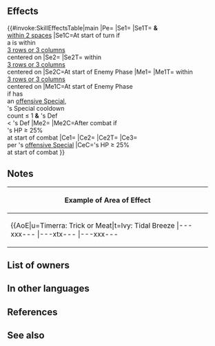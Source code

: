 {{Weapon Infobox
|tagid=SID_舞い踊る満月の宝槍
|intID=3812
|image=wep_lc154
|exclusive=1
|weaponType=Lance
|cost=400
|might=16
|range=1
|cooldown=-1
|effect=Accelerates Special trigger (cooldown count-1). At start of turn, if any foe is within 3 rows or 3 columns centered on unit, grants Spd/Def+6 to unit and allies within 2 spaces of unit for 1 turn. At start of enemy phase, for foes within 3 rows or 3 columns centered on unit, inflicts 【Guard】on foe, and also, if foe's attack can trigger foe's Special, foe's Special cooldown count ≤ 1, and foe's Def < unit's Def, inflicts Special cooldown count+1 on foe (cannot exceed foe's maximum Special cooldown). At start of combat, if unit's HP ≥ 25%, grants Atk/Spd/Def/Res+5 to unit and inflicts Atk/Spd/Def-X on foe during combat (X = 15% of unit's Def at start of combat), deals damage = 40% of unit's Def when Special triggers (excluding area-of-effect Specials), and restores 7 HP to unit after combat.<br><br>【Guard】<br>Inflicts Special cooldown charge -1 on target per attack during combat through its next action. (Only highest value applied. Does not stack.)
|required=Silver Lance
|properties=
}}
==Effects==
{{#invoke:SkillEffectsTable|main
|Pe={{Eft|Accelerates Special}}
|Se1={{Eft|Bonuses|Spd/Def|6}}
|Se1T={{Tgt|Unit}} '''&''' {{Tgt|Allies}}<br>[[within 2 spaces]]
|Se1C=At start of turn if<br>a {{Tgt|Foe}} is within<br>[[3 rows or 3 columns]]<br>centered on {{Tgt|Unit}}
|Se2={{SEt|Guard}}
|Se2T={{Tgt|Foes}} within<br>[[3 rows or 3 columns]]<br>centered on {{Tgt|Unit}}
|Se2C=At start of Enemy Phase
|Me1={{Eft|Increase Cooldown|1}}
|Me1T={{Tgt|Foes}} within<br>[[3 rows or 3 columns]]<br>centered on {{Tgt|Unit}}
|Me1C=At start of Enemy Phase<br>if {{Tgt|Foe}} has<br>an [[offensive Special]],<br>{{Tgt|Foe}}'s Special cooldown<br>count ≤ 1 '''&''' {{Tgt|Foe}}'s Def<br>< {{Tgt|Unit}}'s Def
|Me2={{Eft|Heal|7}}
|Me2C=After combat if<br>{{Tgt|Unit}}'s HP ≥ 25%<br>at start of combat
|Ce1={{Eft|Temporary buffs|Atk/Spd/Def/Res|5}}
|Ce2={{Eft|Temporary debuffs|Atk/Spd/Def|15% of {{Tgt|Unit}}'s Def<br>at start of combat}}
|Ce2T={{Tgt|Foe}}
|Ce3={{Eft|Damage Boost|40% of {{Tgt|Unit}}'s Def}}<br>per {{Tgt|Unit}}'s [[offensive Special]]
|CeC={{Tgt|Unit}}'s HP ≥ 25%<br>at start of combat
}}
==Notes==
{{Bonuses}}
{{Guard}}
{{Start of turn Special modification}}
{{Temporary buffs}}
{{Temporary debuffs}}
{{At start of combat}}
{{DamageBoost}}
{{After combat healing}}
{|class="wikitable default mw-collapsible" 
!Example of Area of Effect
|-
|align="middle" style="max-width:450px;margin:auto"|{{AoE|u=Timerra: Trick or Meat|t=Ivy: Tidal Breeze
|---xxx---
|---xtx---
|---xxx---
|xxxxxxxxx
|xxxxuxxxx
|xxxxxxxxx
|---xxx---
|---xxx---
|---xxx---
}}
|}
==List of owners==
{{Skill Hero List}}
==In other languages==
{{OtherLanguages
|japanese=舞い踊る満月の宝槍
|german=Geisterspeer
|spanishEU=Lanza animada
|spanishLA=Lanza animada
|french=Lance espiègle
|italian=Lancia della festa
|chineseTW=翩然起舞滿月的寶槍
|portuguese=Lança quimérica
}}
==References==
<references/>
==See also==
{{See also skills|cond=Description LIKE '%inflicts penalty on foe_s%=%of unit_s%at start of combat%' OR Description LIKE '%deals damage%of unit_s Def when special triggers%'}}
{{Weapons Navbox}}